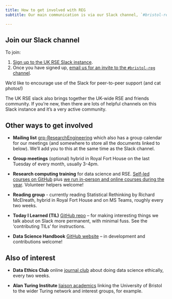 ```yaml
---
title: How to get involved with REG
subtitle: Our main communication is via our Slack channel, `#bristol-reg`, on the UK RSE Slack instance.

---
```


## Join our Slack channel

To join:

1. [Sign up to the UK RSE Slack instance](https://ukrse.slack.com/signup?redir=%2Farchives%2FGUJK4P918%3Fname%3DGUJK4P918#/domain-signup).
2. Once you have signed up, [email us for an invite to the `#bristol-reg` channel](mailto:ask-jgi@bristol.ac.uk?subject=I'd%20like%20to%20join%20REG).

We’d like to encourage use of the Slack for peer-to-peer support (and cat photos!)

The UK RSE slack also brings together the UK-wide RSE and friends community.
If you're new, then there are lots of helpful channels on this Slack instance and it's a very active community.

## Other ways to get involved

* **Mailing list** [grp-ResearchEngineering](https://outlook.office.com/groups/groups.bristol.ac.uk/grp-ResearchEngineering/mail) which also has a group calendar for our meetings (and somewhere to store all the documents linked to below). We'll add you to this at the same time as the Slack channel.

* **Group meetings** (optional) hybrid in Royal Fort House on the last Tuesday of every month, usually 3-4pm.

* **Research computing training** for data science and RSE. [Self-led courses on GitHub](https://bristol-training.github.io/courses.html) plus [we run in-person and online courses during the year](https://bristol-training.github.io/upcoming.html). Volunteer helpers welcome!

* **Reading group** - currently reading Statistical Rethinking by Richard McElreath, hybrid in Royal Fort House and on MS Teams, roughly every two weeks.

* **Today I Learned (TIL)** [GitHub repo](https://github.com/JGIBristol/TIL) – for making interesting things we talk about on Slack more permanent, with minimal fuss. See the ‘contributing TILs’ for instructions.

* **Data Science Handbook** [GitHub website](https://jgibristol.github.io/data-science-handbook/) – in development and contributions welcome!

## Also of interest

* **Data Ethics Club** online [journal club](https://dataethicsclub.com/) about doing data science ethically, every two weeks.

* **Alan Turing Institute** [liaison academics](https://bristol.ac.uk/golding/turing-institute/) linking the University of Bristol to the wider Turing network and interest groups, for example.
